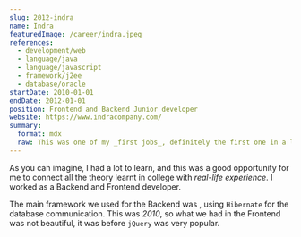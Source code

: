 ```yaml
---
slug: 2012-indra
name: Indra
featuredImage: /career/indra.jpeg
references:
  - development/web
  - language/java
  - language/javascript
  - framework/j2ee
  - database/oracle
startDate: 2010-01-01
endDate: 2012-01-01
position: Frontend and Backend Junior developer
website: https://www.indracompany.com/
summary:
  format: mdx
  raw: This was one of my _first jobs_, definitely the first one in a large company. I started working for this company when I started the 4th year of my degree in `Computer Science`.
---
```


As you can imagine, I had a lot to learn, and this was a good opportunity for me to connect all the theory learnt in college with _real-life experience_. I worked as a Backend and Frontend developer.

The main framework we used for the Backend was [](j2ee), using `Hibernate` for the database communication. This was _2010_, so what we had in the Frontend was not beautiful, it was before `jQuery` was very popular.
